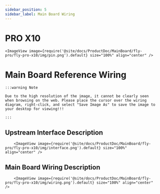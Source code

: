 ```yaml
---
sidebar_position: 5
sidebar_label: Main Board Wiring
---
```






# PRO X10

    <ImageView image={require('@site/docs/ProductDoc/MainBoard/fly-pro/fly-pro-x10/img/pin.png').default} size="100%" align="center" />


# Main Board Reference Wiring

    :::warning Note

    Due to the high resolution of the image, it cannot be clearly seen when browsing on the web. Please place the cursor over the wiring diagram, right-click, and select "Save Image As" to save the image to your desktop for viewing!!!

    :::

## Upstream Interface Description
        <ImageView image={require('@site/docs/ProductDoc/MainBoard/fly-pro/fly-pro-x10/img/interface.png').default} size="100%" align="center" />

## Main Board Wiring Description
        <ImageView image={require('@site/docs/ProductDoc/MainBoard/fly-pro/fly-pro-x10/img/wiring.png').default} size="100%" align="center" />